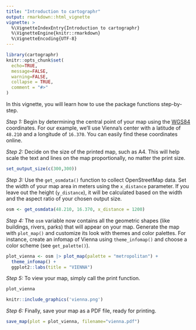 ```yaml
---
title: "Introduction to cartographr"
output: rmarkdown::html_vignette
vignette: >
  %\VignetteIndexEntry{Introduction to cartographr}
  %\VignetteEngine{knitr::rmarkdown}
  %\VignetteEncoding{UTF-8}
---
```


```r
library(cartographr)
knitr::opts_chunk$set(
  echo=TRUE,
  message=FALSE,
  warning=FALSE,
  collapse = TRUE,
  comment = "#>"
)
```

In this vignette, you will learn how to use the package functions step-by-step.

*Step 1:* Begin by determining the central point of your map using the [WGS84](https://de.wikipedia.org/wiki/World_Geodetic_System_1984) coordinates. For our example, we’ll use Vienna’s center with a latitude of `48.210` and a longitude of `16.370`. You can easily find these coordinates online.

*Step 2:* Decide on the size of the printed map, such as A4. This will help scale the text and lines on the map proportionally, no matter the print size.

```r
set_output_size(c(300,300))
```

*Step 3:* Use the `get_osmdata()` function to collect OpenStreetMap data. Set the width of your map area in meters using the `x_distance` parameter. If you leave out the height (`y_distance`), it will be calculated based on the width and the aspect ratio of your chosen output size.


```r
osm <- get_osmdata(48.210, 16.370, x_distance = 1200)
```

*Step 4:* The `osm` variable now contains all the geometric shapes (like buildings, rivers, parks) that will appear on your map. Generate the map with `plot_map()` and customize its look with themes and color palettes. For instance, create an infomap of Vienna using `theme_infomap()` and choose a color scheme (see `get_palette()`).

```r
plot_vienna <- osm |> plot_map(palette = "metropolitan") +
  theme_infomap() +
  ggplot2::labs(title = "VIENNA")
```

*Step 5:* To view your map, simply call the print function.

```r
plot_vienna
```

```r
knitr::include_graphics('vienna.png')
```

*Step 6:* Finally, save your map as a PDF file, ready for printing.

```r
save_map(plot = plot_vienna, filename="vienna.pdf")
```
